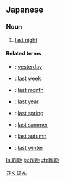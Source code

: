 {{also|昨晚}}
==Japanese==
{{ja-kanjitab|さく|ばん|yomi=o}}

===Noun===
{{ja-noun|さくばん}}

# [[last night]]

====Related terms====
* {{ja-r|昨日|きのう}}: [[yesterday]]
* {{ja-r|昨週|さくしゅう}}: [[last week]]
* {{ja-r|昨月|さくげつ}}: [[last month]]
* {{ja-r|昨年|さくねん}}: [[last year]]
* {{ja-r|昨春|さくしゅん}}: [[last spring]]
* {{ja-r|昨夏|さくなつ}}: [[last summer]]
* {{ja-r|昨秋|さくしゅう}}: [[last autumn]]
* {{ja-r|昨冬|さくとう}}: [[last winter]]

[[Category:ja:Time|さくばん]]

[[la:昨晩]]
[[ja:昨晩]]
[[zh:昨晩]]